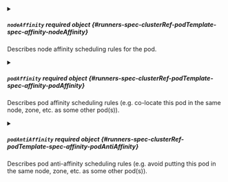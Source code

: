 


<details className="config-field" data-expandable="true">
<summary>

##### `nodeAffinity` <span className="config-field-required" data-required="false">required</span> <span className="config-field-type">object</span> <span className="config-field-default"></span> <span className="config-field-enum"></span> {#runners-spec-clusterRef-podTemplate-spec-affinity-nodeAffinity}

Describes node affinity scheduling rules for the pod.

</summary>

<PartialNodeAffinityreference />


</details>



<details className="config-field" data-expandable="true">
<summary>

##### `podAffinity` <span className="config-field-required" data-required="false">required</span> <span className="config-field-type">object</span> <span className="config-field-default"></span> <span className="config-field-enum"></span> {#runners-spec-clusterRef-podTemplate-spec-affinity-podAffinity}

Describes pod affinity scheduling rules (e.g. co-locate this pod in the same node, zone, etc. as some other pod(s)).

</summary>

<PartialPodAffinityreference />


</details>



<details className="config-field" data-expandable="true">
<summary>

##### `podAntiAffinity` <span className="config-field-required" data-required="false">required</span> <span className="config-field-type">object</span> <span className="config-field-default"></span> <span className="config-field-enum"></span> {#runners-spec-clusterRef-podTemplate-spec-affinity-podAntiAffinity}

Describes pod anti-affinity scheduling rules (e.g. avoid putting this pod in the same node, zone, etc. as some other pod(s)).

</summary>

<PartialPodAntiAffinityreference />


</details>
